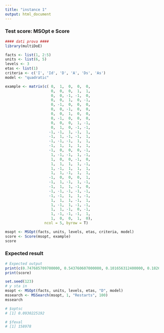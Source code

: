 ```yaml
---
title: "instance 1"
output: html_document
---
```


### Test score: MSOpt e Score

```r
#### dati prova ####
library(multiDoE)

facts <- list(1, 2:5)
units <- list(6, 5)
levels <- 3
etas <- list(1)
criteria <- c('I', 'Id', 'D', 'A', 'Ds', 'As')
model <- "quadratic"

example <- matrix(c( 0,  1,  0,  0,  0,
                     0,  0,  0,  1,  1,
                     0,  0, -1, -1,  0,
                     0,  0,  1,  0, -1,
                     0, -1,  0,  0,  0,
                     0,  0, -1,  0,  0,
                     0,  0,  1,  0,  0,
                     0, -1,  0,  0,  0,
                     0,  0,  0,  1, -1,
                     0,  1,  0, -1, -1,
                    -1, -1,  1, -1,  1,
                    -1,  1, -1, -1,  1,
                    -1, -1, -1,  1,  1,
                    -1,  1,  1,  1,  1,
                    -1,  0,  0,  0, -1,
                     1, -1, -1,  1, -1,
                     1,  0,  0, -1,  0,
                     1,  1,  1,  1, -1,
                     1, -1,  1,  1,  1,
                     1,  1, -1,  1,  1,
                    -1,  0,  0,  0,  1,
                    -1,  1, -1,  1, -1,
                    -1,  1,  1, -1,  0,
                    -1, -1, -1, -1, -1,
                    -1, -1,  1,  1, -1,
                     1,  1,  1, -1,  1,
                     1, -1,  1, -1, -1,
                     1,  1, -1,  0, -1,
                     1, -1, -1, -1,  1,
                     1,  0,  0,  1,  0),
                  ncol = 5, byrow = T)

msopt <- MSOpt(facts, units, levels, etas, criteria, model)
score <- Score(msopt, example)
score
```

### Expected result 

```r
# Expected output
print(c(0.747685709700000, 0.543760607000000, 0.101656312400000, 0.182661344700000, 0.098274211800000, 0.104602040100000))
print(score)
```

 

```r
set.seed(123)
# y sta in 
msopt <- MSOpt(facts, units, levels, etas, "D", model)
mssearch <- MSSearch(msopt, 1, "Restarts", 100)
mssearch

# $optsc
# [1] 0.0930225192

# $feval
# [1] 158978

```

